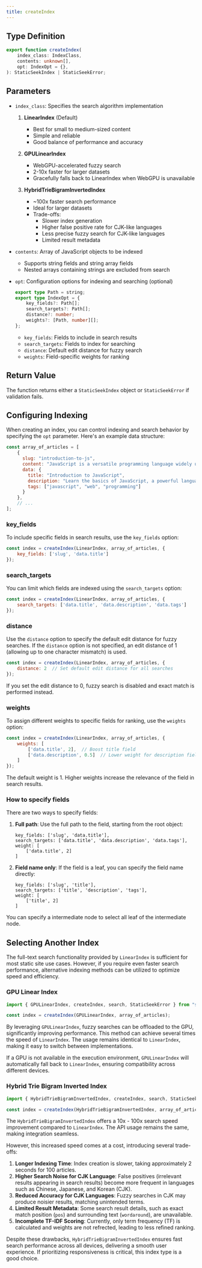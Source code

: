 ```yaml
---
title: createIndex
---
```


## Type Definition

```typescript
export function createIndex(
    index_class: IndexClass,
    contents: unknown[],
    opt: IndexOpt = {},
): StaticSeekIndex | StaticSeekError;
```

## Parameters

- `index_class`: Specifies the search algorithm implementation
  1. **LinearIndex** (Default)
     - Best for small to medium-sized content
     - Simple and reliable
     - Good balance of performance and accuracy

  2. **GPULinearIndex**
     - WebGPU-accelerated fuzzy search
     - 2-10x faster for larger datasets
     - Gracefully falls back to LinearIndex when WebGPU is unavailable

  3. **HybridTrieBigramInvertedIndex**
     - ~100x faster search performance
     - Ideal for larger datasets
     - Trade-offs:
       - Slower index generation
       - Higher false positive rate for CJK-like languages
       - Less precise fuzzy search for CJK-like languages
       - Limited result metadata

- `contents`: Array of JavaScript objects to be indexed
  - Supports string fields and string array fields
  - Nested arrays containing strings are excluded from search

- `opt`: Configuration options for indexing and searching (optional)
  ```typescript
  export type Path = string;
  export type IndexOpt = {
      key_fields?: Path[];
      search_targets?: Path[];
      distance?: number;
      weights?: [Path, number][];
  };
  ```
  - `key_fields`: Fields to include in search results
  - `search_targets`: Fields to index for searching
  - `distance`: Default edit distance for fuzzy search
  - `weights`: Field-specific weights for ranking


## Return Value

The function returns either a `StaticSeekIndex` object or `StaticSeekError` if validation fails.

## Configuring Indexing

When creating an index, you can control indexing and search behavior by specifying the `opt` parameter. Here's an example data structure:

```javascript
const array_of_articles = [
    {
      slug: "introduction-to-js",
      content: "JavaScript is a versatile programming language widely used for web development...",
      data: {
        title: "Introduction to JavaScript",
        description: "Learn the basics of JavaScript, a powerful language for modern web applications.",
        tags: ["javascript", "web", "programming"]
      }
    },
    // ...
];
```

### key_fields
To include specific fields in search results, use the `key_fields` option:

```javascript
const index = createIndex(LinearIndex, array_of_articles, {
    key_fields: ['slug', 'data.title']
});
```

### search_targets
You can limit which fields are indexed using the `search_targets` option:

```javascript
const index = createIndex(LinearIndex, array_of_articles, {
    search_targets: ['data.title', 'data.description', 'data.tags']
});
```

### distance
Use the `distance` option to specify the default edit distance for fuzzy searches. If the `distance` option is not specified, an edit distance of 1 (allowing up to one character mismatch) is used.

```javascript
const index = createIndex(LinearIndex, array_of_articles, {
    distance: 2  // Set default edit distance for all searches
});
```

If you set the edit distance to 0, fuzzy search is disabled and exact match is performed instead.

### weights
To assign different weights to specific fields for ranking, use the `weights` option:

```javascript
const index = createIndex(LinearIndex, array_of_articles, {
    weights: [
        ['data.title', 2],  // Boost title field
        ['data.description', 0.5]  // Lower weight for description field
    ]
});
```

The default weight is 1. Higher weights increase the relevance of the field in search results.

### How to specify fields

There are two ways to specify fields:

1. **Full path**: Use the full path to the field, starting from the root object:
   ```
   key_fields: ['slug', 'data.title'],
   search_targets: ['data.title', 'data.description', 'data.tags'],
   weight: [
       ['data.title', 2]
   ]
   ```
2. **Field name only**: If the field is a leaf, you can specify the field name directly:
   ```
   key_fields: ['slug', 'title'],
   search_targets: ['title', 'description', 'tags'],
   weight: [
       ['title', 2]
   ]
   ```

You can specify a intermediate node to select all leaf of the intermediate node.

## Selecting Another Index

The full-text search functionality provided by `LinearIndex` is sufficient for most static site use cases. However, if you require even faster search performance, alternative indexing methods can be utilized to optimize speed and efficiency.

### GPU Linear Index

```javascript
import { GPULinearIndex, createIndex, search, StaticSeekError } from "staticseek";

const index = createIndex(GPULinearIndex, array_of_articles);
```

By leveraging `GPULinearIndex`, fuzzy searches can be offloaded to the GPU, significantly improving performance. This method can achieve several times the speed of `LinearIndex`. The usage remains identical to `LinearIndex`, making it easy to switch between implementations.

If a GPU is not available in the execution environment, `GPULinearIndex` will automatically fall back to `LinearIndex`, ensuring compatibility across different devices.

### Hybrid Trie Bigram Inverted Index

```javascript
import { HybridTrieBigramInvertedIndex, createIndex, search, StaticSeekError } from "staticseek";

const index = createIndex(HybridTrieBigramInvertedIndex, array_of_articles);
```

The `HybridTrieBigramInvertedIndex` offers a 10x - 100x search speed improvement compared to `LinearIndex`. The API usage remains the same, making integration seamless.

However, this increased speed comes at a cost, introducing several trade-offs:
1. **Longer Indexing Time**: Index creation is slower, taking approximately 2 seconds for 100 articles.
2. **Higher Search Noise for CJK Language**: False positives (irrelevant results appearing in search results) become more frequent in languages such as Chinese, Japanese, and Korean (CJK).
3. **Reduced Accuracy for CJK Languages**: Fuzzy searches in CJK may produce noisier results, matching unintended terms.
4. **Limited Result Metadata**: Some search result details, such as exact match position (`pos`) and surrounding text (`wordaround`), are unavailable.
5. **Incomplete TF-IDF Scoring**: Currently, only term frequency (TF) is calculated and weights are not refrected, leading to less refined ranking.

Despite these drawbacks, `HybridTrieBigramInvertedIndex` ensures fast search performance across all devices, delivering a smooth user experience. If prioritizing responsiveness is critical, this index type is a good choice.
